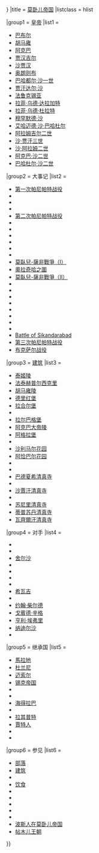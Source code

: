 {{Navbox
|name  = 莫卧儿帝国
|state = {{{state|{{{1|<includeonly>collapsed</includeonly>}}}}}}
|title = [[莫卧儿帝国]] 
|listclass = hlist

|group1 = [[印度君主列表#莫卧儿帝国|皇帝]]
|list1  = 
* [[巴布尔]]
* [[胡马雍]]
* [[阿克巴]]
* [[贾汉吉尔]]
* [[沙贾汉]]
* [[奥朗则布]]
* [[巴哈都尔·沙一世]] 
* [[贾汗达尔·沙]] 
* [[法鲁克锡亚]] 
* [[拉菲·乌德·达拉加特]] 
* [[拉菲·乌德·杜拉特]] 
* [[穆罕默德·沙]] 
* [[艾哈迈德·沙·巴哈杜尔]] 
* [[阿拉姆吉尔二世]] 
* [[沙·贾汗三世]] 
* [[沙·阿拉姆二世]] 
* [[阿克巴·沙二世]] 
* [[巴哈杜尔·沙二世]] 

|group2 = 大事记
|list2  = 
* [[第一次帕尼帕特战役]]
* {{tsl|en|Battle of Khanwa||Battle of Khanwa}}
* {{tsl|en|Battle of Ghaghra||Battle of Ghaghra}}
* {{tsl|en|Siege of Sambhal||Siege of Sambhal}}
* [[第二次帕尼帕特战役]]
* {{tsl|en|Battle of Thanesar||Battle of Thanesar}}
* {{tsl|en|Siege of Chittorgarh||Siege of Chittorgarh}}
* {{tsl|en|Siege of Ranthambore||Siege of Ranthambore}}
* {{tsl|en|Battle of Tukaroi||Battle of Tukaroi}}
* {{tsl|en|Battle of Haldighati||Battle of Haldighati}}
* {{tsl|en|Siege of Kandahar (1605–1606)||Siege of Kandahar}}
* [[莫臥兒-薩非戰爭 (1622年－1623年)|莫臥兒-薩非戰爭（I）]]
* [[奥朗则布|奧拉奇哈之圍]]
* [[莫臥兒-薩非戰爭 (1649年－1653年)|莫臥兒-薩非戰爭（II）]]
* {{tsl|en|Battle of Samugarh||Battle of Samugarh}}
* {{tsl|en|Battle of Khajwa||Battle of Khajwa}}
* {{tsl|en|Ahom–Mughal conflicts||Ahom–Mughal conflicts}}
* {{tsl|en|Siege of Purandhar||Siege of Purandhar}}
* {{tsl|en|Siege of Bijapur||Siege of Bijapur}}
* {{tsl|en|Siege of Golconda||Siege of Golconda}}
* {{tsl|en|Siege of Jinji||Siege of Jinji}}
* {{tsl|en|Battle of Karnal||Battle of Karnal}}
* [[Battle of Sikandarabad]]
* [[第三次帕尼帕特战役]]
* [[布克萨尔战役]] 

|group3 = [[莫卧儿建筑|建筑]]
|list3  = 
* [[泰姬陵]]
* [[法泰赫普尔西克里]]
* [[胡马雍陵]]
* [[德里红堡]]
* [[拉合尔堡]]
* {{tsl|en|Jahangiri Mahal||Jahangiri Mahal}}
* [[拉尔巴格堡]]
* [[阿克巴大帝陵]]
* [[阿格拉堡]]
* {{tsl|en|Chawk Mosque||Chawk Mosque}}
* [[沙利马尔花园]]
* [[阿恰巴尔花园]]
* {{le|賈漢吉爾陵|Tomb of Jahangir}}
* {{tsl|en|Bibi Ka Maqbara||Bibi Ka Maqbara}}
* [[巴德夏希清真寺]]
* {{tsl|en|Shahi Bridge, Jaunpur||Shahi Bridge}}
* [[沙賈汗清真寺]]
* {{tsl|en|Sheesh Mahal (Lahore)||Sheesh Mahal (Lahore)}}
* [[苏尼里清真寺]]
* [[蒂普苏丹清真寺]]
* [[瓦齊爾汗清真寺]]

|group4 = 对手
|list4  = 
* {{tsl|en|Ibrahim Lodi||Ibrahim Lodi}}
* {{tsl|en|Rana Sanga||Rana Sanga}}
* [[舍尔沙]]
* {{tsl|en|Hemu||Hemu}}
* {{tsl|en|Maharana Pratap||Maharana Pratap}}
* {{tsl|en|Malik Ambar||Malik Ambar}}
* {{tsl|en|Gokula||Gokula}}
* [[希瓦吉]]
* {{tsl|en|Khushal Khan Khattak||Khushal Khan Khattak}}
* [[约翰·柴尔德]]
* [[戈賓德·辛格]]
* [[亨利·埃弗里]]
* [[纳迪尔沙]]
* {{tsl|en|Hector Munro, 8th of Novar||Hector Munro}}

|group5 = 继承国
|list5  = 
* [[馬拉地帝國|馬拉地]]
* [[杜兰尼王朝|杜兰尼]]
* [[迈索尔王国|迈索尔]]
* [[锡克帝国]]
* {{tsl|en|Nawabs of Bengal and Murshidabad|孟加拉纳瓦布|孟加拉}}
* {{tsl|en|Nawab of Awadh|阿瓦德纳瓦布|阿瓦德}}
* [[海得拉巴 (土邦)|海得拉巴]]
* {{tsl|en|Carnatic state |卡那提克纳瓦布|卡那提克}}
* [[拉其普特人|拉其普特]]
* [[賈特人]]
* {{tsl|en|Bangash||Bangash Pathans}}
* {{tsl|en|Rohilkhand||Rohilkhand}}

|group6 = 参见
|list6  =
* [[莫卧儿部落|部落]]
* [[莫卧儿建筑|建筑]]
* {{le|蒙兀兒帝國軍事|Army of the Mughal Empire|军事}}
* [[莫臥兒菜|饮食]]
* {{le|印度-波斯文化|Indo-Persian culture|文化}}
* {{tsl|en|Mughal gardens||庭园}}
* {{tsl|en|Persian language in South Asia||语言}}
* {{tsl|en|Mughal painting||绘画}}
* {{tsl|en|Mughal weapons||武器}}
* [[波斯人在莫卧儿帝国]]
* [[帖木儿王朝]]

}}<noinclude>
{{collapsible option}}
</noinclude>